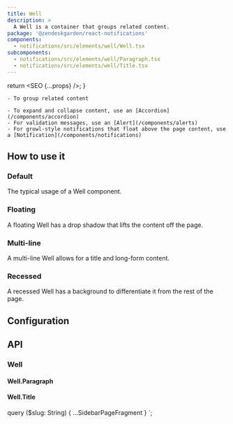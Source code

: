 ```yaml
---
title: Well
description: >
  A Well is a container that groups related content.
package: '@zendeskgarden/react-notifications'
components:
  - notifications/src/elements/well/Well.tsx
subcomponents:
  - notifications/src/elements/well/Paragraph.tsx
  - notifications/src/elements/well/Title.tsx
---
```



  return <SEO {...props} />;
}

<Usage>
  <Use>

    - To group related content

  </Use>
  <Misuse>

    - To expand and collapse content, use an [Accordion](/components/accordion)
    - For validation messages, use an [Alert](/components/alerts)
    - For growl-style notifications that float above the page content, use a [Notification](/components/notifications)

  </Misuse>
</Usage>

## How to use it

### Default

The typical usage of a Well component.


<CodeExample code={DefaultCode}>
  <Default />
</CodeExample>

### Floating

A floating Well has a drop shadow that lifts the content off the page.


<CodeExample code={FloatingCode}>
  <Floating />
</CodeExample>

### Multi-line

A multi-line Well allows for a title and long-form content.


<CodeExample code={MultilineCode}>
  <Multiline />
</CodeExample>

### Recessed

A recessed Well has a background to differentiate it from the rest of the page.


<CodeExample code={RecessedCode}>
  <Recessed />
</CodeExample>

## Configuration

<Configuration reactPackage={props.data.mdx.package} components={props.data.mdx.components} />

## API

### Well

<Component components={props.data.mdx.components} componentName="well" />

<PropSheet components={props.data.mdx.components} componentName="well" />

#### Well.Paragraph

<Component components={props.data.mdx.subcomponents} componentName="well.paragraph" />

<PropSheet components={props.data.mdx.subcomponents} componentName="well.paragraph" />

#### Well.Title

<Component components={props.data.mdx.subcomponents} componentName="well.title" />

<PropSheet components={props.data.mdx.subcomponents} componentName="well.title" />


  query ($slug: String) {
    ...SidebarPageFragment
  }
`;
